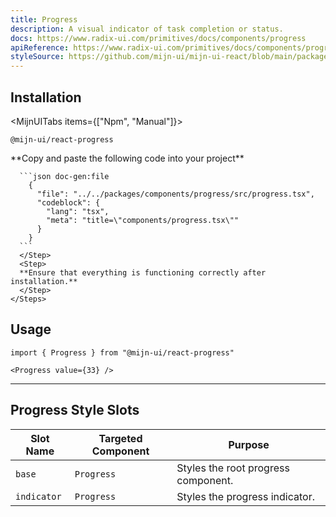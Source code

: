 ```yaml
---
title: Progress
description: A visual indicator of task completion or status.
docs: https://www.radix-ui.com/primitives/docs/components/progress
apiReference: https://www.radix-ui.com/primitives/docs/components/progress#api-reference
styleSource: https://github.com/mijn-ui/mijn-ui-react/blob/main/packages/theme/src/components/progress.ts
---
```


<ComponentPreview name="progress-example" />

## Installation

<MijnUITabs items={["Npm", "Manual"]}>
  <MijnUITabsContent value="Npm">
  ```package-install
  @mijn-ui/react-progress
  ```
  </MijnUITabsContent>
  <MijnUITabsContent value="Manual">
    <Steps>
      <Step>
      **Copy and paste the following code into your project**

    
      ```json doc-gen:file
        {
          "file": "../../packages/components/progress/src/progress.tsx",
          "codeblock": {
            "lang": "tsx",
            "meta": "title=\"components/progress.tsx\""
          }
        }
      ```
      </Step>
      <Step>
      **Ensure that everything is functioning correctly after installation.**
      </Step>
    </Steps>
  </MijnUITabsContent>
</MijnUITabs>

## Usage

```tsx
import { Progress } from "@mijn-ui/react-progress"
```

```tsx
<Progress value={33} />
```

---

## Progress Style Slots

| **Slot Name** | **Targeted Component** | **Purpose**                         |
| ------------- | ---------------------- | ----------------------------------- |
| `base`        | `Progress`             | Styles the root progress component. |
| `indicator`   | `Progress`             | Styles the progress indicator.      |
